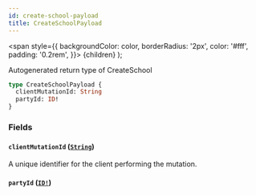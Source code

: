 ```yaml
---
id: create-school-payload
title: CreateSchoolPayload
---
```


<span
style={{
      backgroundColor: color,
      borderRadius: '2px',
      color: '#fff',
      padding: '0.2rem',
    }}>
{children}
</span>
);

Autogenerated return type of CreateSchool

```graphql
type CreateSchoolPayload {
  clientMutationId: String
  partyId: ID!
}
```

### Fields

#### `clientMutationId` ([`String`](/docs/api/scalars/string))

A unique identifier for the client performing the mutation.

#### `partyId` ([`ID!`](/docs/api/scalars/id))
